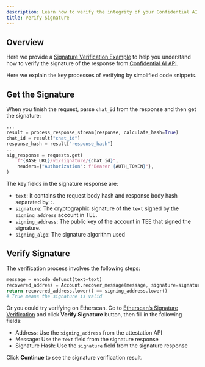 ```yaml
---
description: Learn how to verify the integrity of your Confidential AI API requests.
title: Verify Signature
---
```


## Overview

Here we provide a [Signature Verification Example](https://github.com/nearai/private-ml-sdk/blob/08a43908558a90370fcd109ad23f46a719675255/vllm-proxy/docs/signature_verification_example.py) to help you understand how to verify the signature of the response from [Confidential AI API](/phala-cloud/confidential-ai/confidential-model/confidential-ai-api).

Here we explain the key processes of verifying by simplified code snippets.

## Get the Signature

When you finish the request, parse `chat_id` from the response and then get the signature:

```python Python
...
result = process_response_stream(response, calculate_hash=True)
chat_id = result["chat_id"]
response_hash = result["response_hash"]
...
sig_response = requests.get(
    f"{BASE_URL}/v1/signature/{chat_id}",
    headers={"Authorization": f"Bearer {AUTH_TOKEN}"},
)
```

The key fields in the signature response are:

- `text`: It contains the request body hash and response body hash separated by `:`.
- `signature`: The cryptographic signature of the `text` signed by the `signing_address` account in TEE.
- `signing_address`: The public key of the account in TEE that signed the signature.
- `signing_algo`: The signature algorithm used

## Verify Signature

The verification process involves the following steps:

```python Python
message = encode_defunct(text=text)
recovered_address = Account.recover_message(message, signature=signature)
return recovered_address.lower() == signing_address.lower()
# True means the signature is valid
```

Or you could try verifying on Etherscan. Go to [Etherscan’s Signature Verification](https://etherscan.io/verifiedSignatures) and click **Verify Signature** button, then fill in the following fields:

- Address: Use the `signing_address` from the attestation API
- Message: Use the `text` field from the signature response
- Signature Hash: Use the `signature` field from the signature response

Click **Continue** to see the signature verification result.

